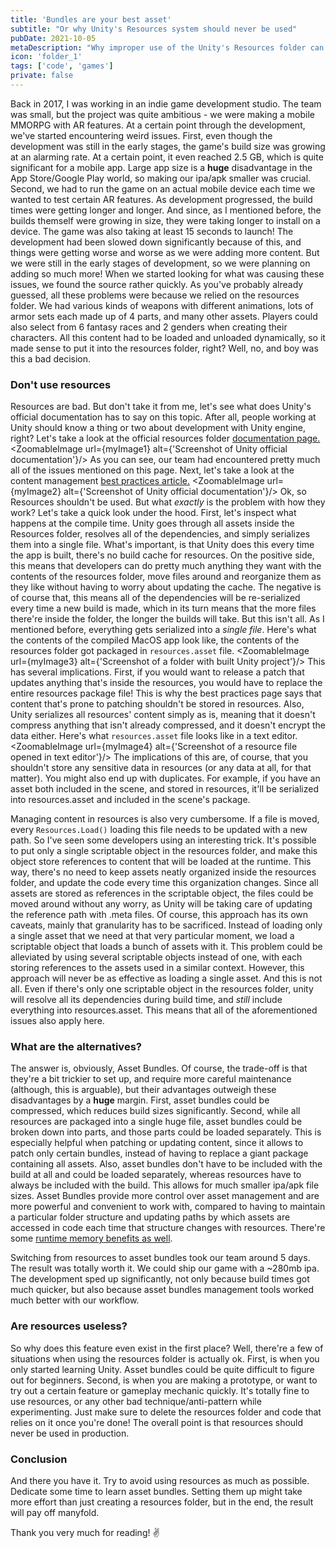 ```yaml
---
title: 'Bundles are your best asset'
subtitle: "Or why Unity's Resources system should never be used"
pubDate: 2021-10-05
metaDescription: "Why improper use of the Unity's Resources folder can bloat the size of a project’s build, lead to uncontrollable excessive memory utilization, and significantly increase application startup times"
icon: 'folder_1'
tags: ['code', 'games']
private: false
---
```



Back in 2017, I was working in an indie game development studio. The team was small, but the project was quite ambitious - we were making a mobile MMORPG with AR features. At a certain point through the development, we've started encountering weird issues. First, even though the development was still in the early stages, the game's build size was growing at an alarming rate. At a certain point, it even reached 2.5 GB, which is quite significant for a mobile app. Large app size is a **huge** disadvantage in the App Store/Google Play world, so making our ipa/apk smaller was crucial. Second, we had to run the game on an actual mobile device each time we wanted to test certain AR features. As development progressed, the build times were getting longer and longer. And since, as I mentioned before, the builds themself were growing in size, they were taking longer to install on a device. The game was also taking at least 15 seconds to launch! The development had been slowed down significantly because of this, and things were getting worse and worse as we were adding more content. But we were still in the early stages of development, so we were planning on adding so much more! When we started looking for what was causing these issues, we found the source rather quickly. As you've probably already guessed, all these problems were because we relied on the resources folder. We had various kinds of weapons with different animations, lots of armor sets each made up of 4 parts, and many other assets. Players could also select from 6 fantasy races and 2 genders when creating their characters. All this content had to be loaded and unloaded dynamically, so it made sense to put it into the resources folder, right? Well, no, and boy was this a bad decision.

### Don't use resources

Resources are bad. But don't take it from me, let's see what does Unity's official documentation has to say on this topic. After all, people working at Unity should know a thing or two about development with Unity engine, right? Let's take a look at the official resources folder [documentation page.](https://docs.unity3d.com/Manual/BestPracticeUnderstandingPerformanceInUnity6.html)
<ZoomableImage url={myImage1} alt={'Screenshot of Unity official documentation'}/>
As you can see, our team had encountered pretty much all of the issues mentioned on this page. Next, let's take a look at the content management [best practices article.](https://learn.unity.com/tutorial/assets-resources-and-assetbundles#5c7f8528edbc2a002053b5a7)
<ZoomableImage url={myImage2} alt={'Screenshot of Unity official documentation'}/>
Ok, so Resources shouldn't be used. But what _exactly_ is the problem with how they work? Let's take a quick look under the hood. First, let's inspect what happens at the compile time. Unity goes through all assets inside the Resources folder, resolves all of the dependencies, and simply serializes them into a single file. What's important, is that Unity does this every time the app is built, there's no build cache for resources. On the positive side, this means that developers can do pretty much anything they want with the contents of the resources folder, move files around and reorganize them as they like without having to worry about updating the cache. The negative is of course that, this means all of the dependencies will be re-serialized every time a new build is made, which in its turn means that the more files there're inside the folder, the longer the builds will take. But this isn't all. As I mentioned before, everything gets serialized into a _single file_. Here's what the contents of the compiled MacOS app look like, the contents of the resources folder got packaged in `resources.asset` file.
<ZoomableImage url={myImage3} alt={'Screenshot of a folder with built Unity project'}/>
This has several implications. First, if you would want to release a patch that updates anything that's inside the resources, you would have to replace the entire resources package file! This is why the best practices page says that content that's prone to patching shouldn't be stored in resources. Also, Unity serializes all resources' content simply as is, meaning that it doesn't compress anything that isn't already compressed, and it doesn't encrypt the data either. Here's what `resources.asset` file looks like in a text editor.
<ZoomableImage url={myImage4} alt={'Screenshot of a resource file opened in text editor'}/>
The implications of this are, of course, that you shouldn't store any sensitive data in resources (or any data at all, for that matter). You might also end up with duplicates. For example, if you have an asset both included in the scene, and stored in resources, it'll be serialized into resources.asset and included in the scene's package.

Managing content in resources is also very cumbersome. If a file is moved, every `Resources.Load()` loading this file needs to be updated with a new path. So I've seen some developers using an interesting trick. It's possible to put only a single scriptable object in the resources folder, and make this object store references to content that will be loaded at the runtime. This way, there's no need to keep assets neatly organized inside the resources folder, and update the code every time this organization changes. Since all assets are stored as references in the scriptable object, the files could be moved around without any worry, as Unity will be taking care of updating the reference path with .meta files. Of course, this approach has its own caveats, mainly that granularity has to be sacrificed. Instead of loading only a single asset that we need at that very particular moment, we load a scriptable object that loads a bunch of assets with it. This problem could be alleviated by using several scriptable objects instead of one, with each storing references to the assets used in a similar context. However, this approach will never be as effective as loading a single asset. And this is not all. Even if there's only one scriptable object in the resources folder, unity will resolve all its dependencies during build time, and _still_ include everything into resources.asset. This means that all of the aforementioned issues also apply here.

### What are the alternatives?

The answer is, obviously, Asset Bundles. Of course, the trade-off is that they're a bit trickier to set up, and require more careful maintenance (although, this is arguable), but their advantages outweigh these disadvantages by a **huge** margin. First, asset bundles could be compressed, which reduces build sizes significantly. Second, while all resources are packaged into a single huge file, asset bundles could be broken down into parts, and those parts could be loaded separately. This is especially helpful when patching or updating content, since it allows to patch only certain bundles, instead of having to replace a giant package containing all assets. Also, asset bundles don't have to be included with the build at all and could be loaded separately, whereas resources have to always be included with the build. This allows for much smaller ipa/apk file sizes. Asset Bundles provide more control over asset management and are more powerful and convenient to work with, compared to having to maintain a particular folder structure and updating paths by which assets are accessed in code each time that structure changes with resources. There're some [runtime memory benefits as well](https://blogs.unity3d.com/2017/04/12/asset-bundles-vs-resources-a-memory-showdown/).

Switching from resources to asset bundles took our team around 5 days. The result was totally worth it. We could ship our game with a ~280mb ipa. The development sped up significantly, not only because build times got much quicker, but also because asset bundles management tools worked much better with our workflow.

### Are resources useless?

So why does this feature even exist in the first place? Well, there're a few of situations when using the resources folder is actually ok. First, is when you only started learning Unity. Asset bundles could be quite difficult to figure out for beginners. Second, is when you are making a prototype, or want to try out a certain feature or gameplay mechanic quickly. It's totally fine to use resources, or any other bad technique/anti-pattern while experimenting. Just make sure to delete the resources folder and code that relies on it once you're done! The overall point is that resources should never be used in production.

### Conclusion

And there you have it. Try to avoid using resources as much as possible. Dedicate some time to learn asset bundles. Setting them up might take more effort than just creating a resources folder, but in the end, the result will pay off manyfold.

Thank you very much for reading! ✌️
